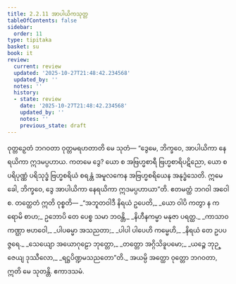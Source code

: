 ```yaml
---
title: 2.2.11 အာပါယိကသုတ္တ
tableOfContents: false
sidebar:
  order: 11
type: tipitaka
basket: su
book: it
review:
  current: review
  updated: '2025-10-27T21:48:42.234568'
  updated_by: ''
  notes: ''
  history:
  - state: review
    date: '2025-10-27T21:48:42.234568'
    updated_by: ''
    notes: ''
    previous_state: draft
---
```



<ReviewStatus review={frontmatter.review} showDetails={true} />

<HypothesisAnnotation frontmatter={frontmatter} />

<DynamicBreadcrumb />

<Division number="48" book="it" e="ch" v="18" p="223">

<Paragraph number="306" book="it">
ဝုတ္တဉှေတံ ဘဂဝတာ ဝုတ္တမရဟတာတိ မေ သုတံ—
</Paragraph>

<Paragraph number="307" book="it">
“ဒွေမေ, ဘိက္ခဝေ, အာပါယိကာ နေရယိကာ ဣဒမပ္ပဟာယ. ကတမေ ဒွေ? ယော စ အဗြဟ္မစာရီ ဗြဟ္မစာရိပဋိညော, ယော စ ပရိပုဏ္ဏံ ပရိသုဒ္ဓံ ဗြဟ္မစရိယံ စရန္တံ အမူလကေန အဗြဟ္မစရိယေန အနုဒ္ဓံသေတိ. ဣမေ ခေါ, ဘိက္ခဝေ, ဒွေ အာပါယိကာ နေရယိကာ ဣဒမပ္ပဟာယာ”တိ. ဧတမတ္ထံ ဘဂဝါ အဝေါစ. တတ္ထေတံ ဣတိ ဝုစ္စတိ—
</Paragraph>

<Paragraph number="308" type="verses" book="it">
_“အဘူတဝါဒီ နိရယံ ဥပေတိ,_  
_ယော ဝါပိ ကတွာ န ကရောမိ စာဟ;_  
ဥဘောပိ တေ ပေစ္စ သမာ ဘဝန္တိ,_  
_နိဟီနကမ္မာ မနုဇာ ပရတ္ထ._  

</Paragraph>

<Paragraph number="309" type="verses" book="it">
_ကာသာဝကဏ္ဌာ ဗဟဝေါ,_  
_ပါပဓမ္မာ အသညတာ;_  
_ပါပါ ပါပေဟိ ကမ္မေဟိ,_  
_နိရယံ တေ ဥပပဇ္ဇရေ._  

</Paragraph>

<Paragraph number="310" type="verses" book="it">
_သေယျော အယောဂုဠော ဘုတ္တော,_  
_တတ္တော အဂ္ဂိသိခူပမော;_  
_ယဉ္စေ ဘုဉ္ဇေယျ ဒုဿီလော,_  
_ရဋ္ဌပိဏ္ဍမသညတော”တိ._  

</Paragraph>

<Paragraph number="311" book="it">
အယမ္ပိ အတ္ထော ဝုတ္တော ဘဂဝတာ, ဣတိ မေ သုတန္တိ.

</Paragraph>
</Division>

<Paragraph number="312" type="center" book="it">
ဧကာဒသမံ.
</Paragraph>